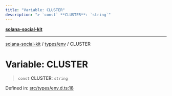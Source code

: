 ```yaml
---
title: "Variable: CLUSTER"
description: "> `const` **CLUSTER**: `string`"
---
```


[**solana-social-kit**](../../../README.mdx)

***

[solana-social-kit](../../../README.mdx) / [types/env](../README.mdx) / CLUSTER

# Variable: CLUSTER

> `const` **CLUSTER**: `string`

Defined in: [src/types/env.d.ts:18](https://github.com/SendArcade/solana-app-kit/blob/bd4b3556b8f469c27ebb06f4df65b3a36b43ba3b/src/types/env.d.ts#L18)
